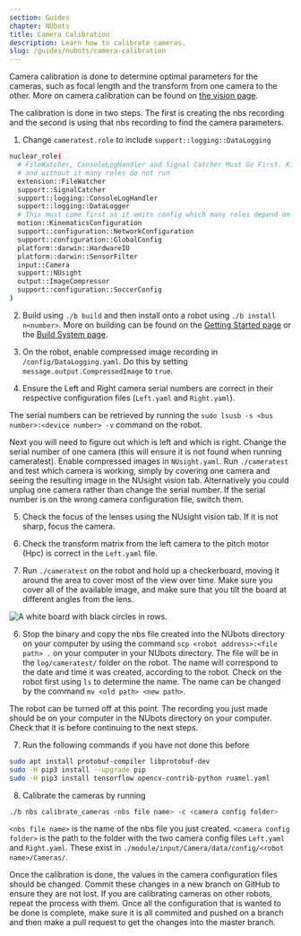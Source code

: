 ```yaml
---
section: Guides
chapter: NUbots
title: Camera Calibration
description: Learn how to calibrate cameras.
slug: /guides/nubots/camera-calibration
---
```


Camera calibration is done to determine optimal parameters for the cameras, such as focal length and the transform from one camera to the other. More on camera calibration can be found on [the vision page](/system/nubots/vision).

The calibration is done in two steps. The first is creating the nbs recording and the second is using that nbs recording to find the camera parameters.

1. Change `cameratest.role` to include `support::logging::DataLogging`

```bash
nuclear_role(
  # FileWatcher, ConsoleLogHandler and Signal Catcher Must Go First. KinematicsConfiguration usually goes after these
  # and without it many roles do not run
  extension::FileWatcher
  support::SignalCatcher
  support::logging::ConsoleLogHandler
  support::logging::DataLogger
  # This must come first as it emits config which many roles depend on (e.g. SensorFilter, WalkEngine)
  motion::KinematicsConfiguration
  support::configuration::NetworkConfiguration
  support::configuration::GlobalConfig
  platform::darwin::HardwareIO
  platform::darwin::SensorFilter
  input::Camera
  support::NUsight
  output::ImageCompressor
  support::configuration::SoccerConfig
)
```

2. Build using `./b build` and then install onto a robot using `./b install n<number>`. More on building can be found on the [Getting Started page](/guides/nubots/getting-started) or the [Build System page](/system/nubots/build-system).

3. On the robot, enable compressed image recording in `/config/DataLogging.yaml`. Do this by setting `message.output.CompressedImage` to `true`.

4. Ensure the Left and Right camera serial numbers are correct in their respective configuration files (`Left.yaml` and `Right.yaml`).

The serial numbers can be retrieved by running the `sudo lsusb -s <bus number>:<device number> -v` command on the robot.

Next you will need to figure out which is left and which is right. Change the serial number of one camera (this will ensure it is not found when running cameratest). Enable compressed images in `NUsight.yaml`. Run `./cameratest` and test which camera is working, simply by covering one camera and seeing the resulting image in the NUsight vision tab. Alternatively you could unplug one camera rather than change the serial number. If the serial number is on the wrong camera configuration file, switch them.

5. Check the focus of the lenses using the NUsight vision tab. If it is not sharp, focus the camera.

6. Check the transform matrix from the left camera to the pitch motor (Hpc) is correct in the `Left.yaml` file.

7. Run `./cameratest` on the robot and hold up a checkerboard, moving it around the area to cover most of the view over time. Make sure you cover all of the available image, and make sure that you tilt the board at different angles from the lens.

![A white board with black circles in rows.](./images/checkerboard-calibration.jpg 'Asymmetric circles grid used for calibration.')

6. Stop the binary and copy the nbs file created into the NUbots directory on your computer by using the command `scp <robot address>:<file path> .` on your computer in your NUbots directory. The file will be in the `log/cameratest/` folder on the robot. The name will correspond to the date and time it was created, according to the robot. Check on the robot first using `ls` to determine the name. The name can be changed by the command `mv <old path> <new path>`.

The robot can be turned off at this point. The recording you just made should be on your computer in the NUbots directory on your computer. Check that it is before continuing to the next steps.

7. Run the following commands if you have not done this before

```bash
sudo apt install protobuf-compiler libprotobuf-dev
sudo -H pip3 install --upgrade pip
sudo -H pip3 install tensorflow opencv-contrib-python ruamel.yaml
```

8. Calibrate the cameras by running

```bash
./b nbs calibrate_cameras <nbs file name> -c <camera config folder>
```

`<nbs file name>` is the name of the nbs file you just created. `<camera config folder>` is the path to the folder with the two camera config files `Left.yaml` and `Right.yaml`. These exist in `./module/input/Camera/data/config/<robot name>/Cameras/`.

Once the calibration is done, the values in the camera configuration files should be changed. Commit these changes in a new branch on GitHub to ensure they are not lost. If you are calibrating cameras on other robots, repeat the process with them. Once all the configuration that is wanted to be done is complete, make sure it is all commited and pushed on a branch and then make a pull request to get the changes into the master branch.
